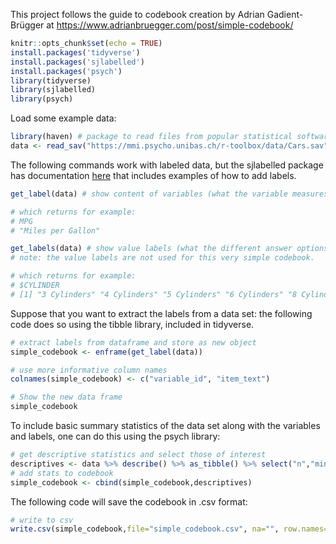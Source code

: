 This project follows the guide to codebook creation by Adrian Gadient-Brügger at <https://www.adrianbruegger.com/post/simple-codebook/>

```r
knitr::opts_chunk$set(echo = TRUE)
install.packages('tidyverse')
install.packages('sjlabelled')
install.packages('psych')
library(tidyverse)
library(sjlabelled)
library(psych)
```

Load some example data:

```r
library(haven) # package to read files from popular statistical software packages such as SPSS, SAS, Stata
data <- read_sav("https://mmi.psycho.unibas.ch/r-toolbox/data/Cars.sav") # import data
```

The following commands work with labeled data, but the sjlabelled package has documentation [here](https://cran.r-project.org/web/packages/sjlabelled/index.html) that includes examples of how to add labels.

```r
get_label(data) # show content of variables (what the variable measures)

# which returns for example:
# MPG               
# "Miles per Gallon"

get_labels(data) # show value labels (what the different answer options mean)
# note: the value labels are not used for this very simple codebook.

# which returns for example:
# $CYLINDER
# [1] "3 Cylinders" "4 Cylinders" "5 Cylinders" "6 Cylinders" "8 Cylinders"
```

Suppose that you want to extract the labels from a data set: the following code does so using the tibble library, included in tidyverse.

```r
# extract labels from dataframe and store as new object
simple_codebook <- enframe(get_label(data))

# use more informative column names
colnames(simple_codebook) <- c("variable_id", "item_text")

# Show the new data frame
simple_codebook
```

To include basic summary statistics of the data set along with the variables and labels, one can do this using the psych library:

```r
# get descriptive statistics and select those of interest
descriptives <- data %>% describe() %>% as_tibble() %>% select("n","min","max","mean")
# add stats to codebook 
simple_codebook <- cbind(simple_codebook,descriptives)
```

The following code will save the codebook in .csv format:

```r
# write to csv
write.csv(simple_codebook,file="simple_codebook.csv", na="", row.names=FALSE) 
```
